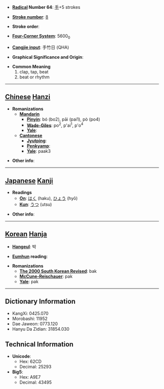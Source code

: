* '''[[Wiktionary:Chinese radical index| Radical]] Number 64''': [[Wiktionary:Chinese radical index 手|手]]+5 strokes

* '''[[Wiktionary:Chinese total strokes index|Stroke number]]''': [[Wiktionary:Chinese total strokes index 8|8]]

* '''Stroke order''': 

* '''[[Wiktionary:Chinese four corner index|Four-Corner System]]''': 5600<sub>0</sub>

* '''[[Wiktionary:Chinese Cangjie index|Cangjie input]]''': 手竹日 (QHA)

* '''Graphical Significance and Origin''': 

* '''Common Meaning'''
*#clap, tap, beat
*# beat or rhythm


----

== [[Chinese]] [[Hanzi]] ==

* '''Romanizations'''
** '''[[Mandarin]]'''
*** '''[[Pinyin]]''': bó (bo2), pāi (pai1), pò (po4)
*** '''[[Wade-Giles]]''': po<sup>2</sup>, p'ai<sup>1</sup>, p'o<sup>4</sup>
*** '''[[Yale]]''': 
** '''[[Cantonese]]'''
*** '''[[Jyutping]]''':
*** '''[[Penkyamp]]''': 
*** '''[[Yale]]''': paak3

* '''Other info''': 

----

== [[Japanese]] [[Kanji]] ==

* '''Readings'''
** '''[[On]]''': [[はく]] (haku), [[ひょう]] (hyō)
** '''[[Kun]]''': [[うつ]] (utsu)

* '''Other info''':  

----

== [[Korean]] [[Hanja]] ==

* '''[[Hangeul]]''': 박

* '''[[Eumhun]] reading''': 

* '''Romanizations'''
** '''[[The 2000 South Korean Revised Romanization|The 2000 South Korean Revised]]''': bak
** '''[[McCune-Reischauer]]''': pak
** '''[[Yale]]''': pak

----

== Dictionary Information ==

* KangXi: 0425.070
* Morobashi: 11952
* Dae Jaweon: 0773.120
* Hanyu Da Zidian: 31854.030

== Technical Information ==

* '''Unicode''':
** Hex: 62CD
** Decimal: 25293
* '''Big5''':
** Hex: A9E7
** Decimal: 43495